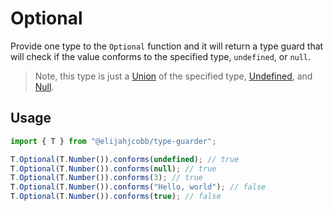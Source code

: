 # Optional

Provide one type to the `Optional` function and it will return a type guard that will check if the value conforms to the specified type, `undefined`, or `null`.

> Note, this type is just a [Union](/types/union) of the specified type, [Undefined](/types/undefined), and [Null](/types/null).

## Usage

```ts copy
import { T } from "@elijahjcobb/type-guarder";

T.Optional(T.Number()).conforms(undefined); // true
T.Optional(T.Number()).conforms(null); // true
T.Optional(T.Number()).conforms(3); // true
T.Optional(T.Number()).conforms("Hello, world"); // false
T.Optional(T.Number()).conforms(true); // false
```
